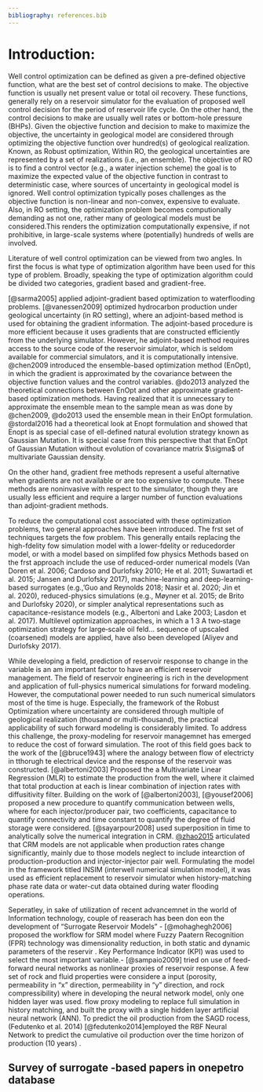 ```yaml
---
bibliography: references.bib
---
```


# Introduction:

\doublespacing

Well control optimization can be defined as given a pre-defined objective function, what are the best set of control decisions to make. The objective function is usually net present value or total oil recovery. These functions, generally rely on a reservoir simulator for the evaluation of proposed well control decision for the period of reservoir life cycle. On the other hand, the control decisions to make are usually well rates or bottom-hole pressure (BHPs). Given the objective function and decision to make to maximize the objective, the uncertainty in geological model are considered through optimizing the objective function over hundred(s) of geological realization. Known, as Robust optimization, Within RO, the geological uncertainties are represented by a set of realizations (i.e., an ensemble). The objective of RO is to find a control vector (e.g., a water injection scheme) the goal is to maximize the expected value of the objective function in contrast to deterministic case, where sources of uncertainty in geological model is ignored. Well control optimization typically poses challenges as the objective function is non-linear and non-convex, expensive to evaluate. Also, in RO setting, the optimization problem becomes computionally demanding as not one, rather many of geological models must be considered.This renders the optimization computationally expensive, if not prohibitive, in large-scale systems where (potentially) hundreds of wells are involved.

Literature of well control optimization can be viewed from two angles. In first the focus is what type of optimization algorithm have been used for this type of problem. Broadly, speaking the type of optimization algorithm could be divided two categories, gradient based and gradient-free.

[@sarma2005] applied adjoint-gradient based optimization to waterflooding problems. [@vanessen2009] optimized hydrocarbon production under geological uncertainty (in RO setting), where an adjoint-based method is used for obtaining the gradient information. The adjoint-based procedure is more efficient because it uses gradients that are constructed efficiently from the underlying simulator. However, he adjoint-based method requires access to the source code of the reservoir simulator, which is seldom available for commercial simulators, and it is computationally intensive. @chen2009 introduced the ensemble-based optimization method (EnOpt), in which the gradient is approximated by the covariance between the objective function values and the control variables. @do2013 analyzed the theoretical connections between EnOpt and other approximate gradient-based optimization methods. Having realized that it is unnecessary to approximate the ensemble mean to the sample mean as was done by @chen2009, @do2013 used the ensemble mean in their EnOpt formulation. @stordal2016 had a theoretical look at Enopt formulation and showed that Enopt is as special case of ell-defined natural evolution strategy known as Gaussian Mutation. It is special case from this perspective that that EnOpt of Gaussian Mutation without evolution of covariance matrix \$\\sigma\$ of multivariate Gaussian density.

On the other hand, gradient free methods represent a useful alternative when gradients are not available or are too expensive to compute. These methods are noninvasive with respect to the simulator, though they are usually less efficient and require a larger number of function evaluations than adjoint-gradient methods.

To reduce the computational cost associated with these optimization problems, two general approaches have been introduced. The frst set of techniques targets the fow problem. This generally entails replacing the high-fdelity fow simulation model with a lower-fdelity or reducedorder model, or with a model based on simplifed fow physics Methods based on the frst approach include the use of reduced-order numerical models (Van Doren et al. 2006; Cardoso and Durlofsky 2010; He et al. 2011; Suwartadi et al. 2015; Jansen and Durlofsky 2017), machine-learning and deep-learning-based surrogates (e.g.,'Guo and Reynolds 2018; Nasir et al. 2020; Jin et al. 2020), reduced-physics simulations (e.g., Møyner et al. 2015; de Brito and Durlofsky 2020), or simpler analytical representations such as capacitance-resistance models (e.g., Albertoni and Lake 2003; Lasdon et al. 2017). Multilevel optimization approaches, in which a 1 3 A two‑stage optimization strategy for large‑scale oil feld... sequence of upscaled (coarsened) models are applied, have also been developed (Aliyev and Durlofsky 2017).

While developing a field, prediction of reservoir response to change in the variable is an am important factor to have an efficient reservoir management. The field of reservoir engineering is rich in the development and application of full-physics numerical simulations for forward modeling. However, the computational power needed to run such numerical simulators most of the time is huge. Especially, the framework of the Robust Optimization where uncertainty are considered through multiple of geological realization (thousand or multi-thousand), the practical applicability of such forward modeling is considerably limited. To address this challenge, the proxy-modeling for reservoir managemnet has emerged to reduce the cost of forward simulation. The root of this field goes back to the work of the [@bruce1943] where the analogy between flow of electricty in tthorugh te electrical device and the response of the reservoir was constructed. [@albertoni2003] Proposed the a Multivariate Linear Regression (MLR) to estimate the production from the well, where it claimed that total production at each is linear combination of injection rates with diffusitivity filter. Building on the work of [@albertoni2003], [@yousef2006] proposed a new procedure to quantify communication between wells, where for each injector/producer pair, two coefficients, capacitance to quantify connectivity and time constant to quantify the degree of fluid storage were considered. [@sayarpour2008] used superposition in time to analytically solve the numerical integration in CRM. [@zhao2015](Zhao et al. 2015) articulated that CRM models are not applicable when production rates change significantly, mainly due to those models neglect to include intearction of production-production and injector-injector pair well. Formulating the model in the framework titled INSIM (interwell numerical simulation model), it was used as efficient replacement to reservoir simulator when history-matching phase rate data or water-cut data obtained during water flooding operations.

Seperatley, in sake of utilization of recent advancemnet in the world of Information technology, couple of reaserach has been don eon the development of "Surrogate Reservoir Models" - [@mohaghegh2006] proposed the workflow for SRM model where Fuzzy Paatern Recognition (FPR) technology was dimensionality reduction, in both static and dynamic parameters of the reservir . Key Performance Indicator (KPI) was used to select the most important variable.- [@sampaio2009] tried on use of feed-forward neural networks as nonlinear proxies of reservoir response. A few set of rock and fluid properties were considere a input (porosity, permeability in "x" direction, permeability in "y" direction, and rock compressibility) where in developing the neural network model, only one hidden layer was used. flow proxy modeling to replace full simulation in history matching, and built the proxy with a single hidden layer artificial neural network (ANN). To predict the oil production from the SAGD rocess, (Fedutenko et al. 2014) [@fedutenko2014]employed the RBF Neural Network to predict the cumulative oil production over the time horizon of production (10 years) .

## Survey of surrogate -based papers in onepetro database
